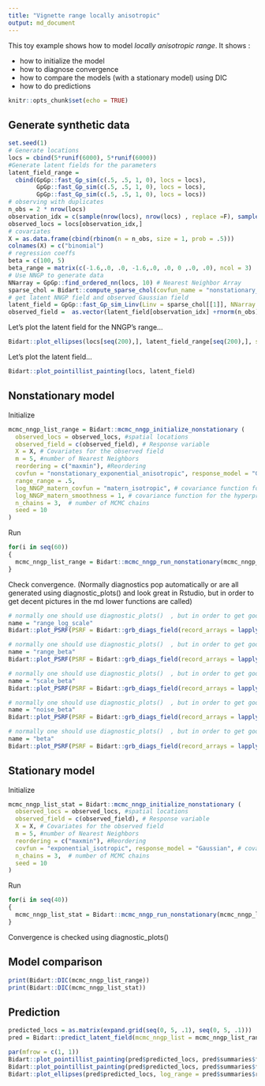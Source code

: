 ```yaml
---
title: "Vignette range locally anisotropic"
output: md_document
---
```

  
This toy example shows how to model *locally anisotropic range*.
It shows : 

- how to initialize the model
- how to diagnose convergence
- how to compare the models (with a stationary model) using DIC
- how to do predictions


```r
knitr::opts_chunk$set(echo = TRUE)
```

## Generate synthetic data
```r
set.seed(1)
# Generate locations
locs = cbind(5*runif(6000), 5*runif(6000))
#Generate latent fields for the parameters
latent_field_range =  
  cbind(GpGp::fast_Gp_sim(c(.5, .5, 1, 0), locs = locs), 
        GpGp::fast_Gp_sim(c(.5, .5, 1, 0), locs = locs), 
        GpGp::fast_Gp_sim(c(.5, .5, 1, 0), locs = locs))
# observing with duplicates
n_obs = 2 * nrow(locs)
observation_idx = c(sample(nrow(locs), nrow(locs) , replace =F), sample(nrow(locs), n_obs - nrow(locs) , replace =T))
observed_locs = locs[observation_idx,]
# covariates
X = as.data.frame(cbind(rbinom(n = n_obs, size = 1, prob = .5)))
colnames(X) = c("binomial")
# regression coeffs
beta = c(100, 5)
beta_range = matrix(c(-1.6,.0, .0, -1.6,.0, .0, 0 ,.0, .0), ncol = 3)
# Use NNGP to generate data
NNarray = GpGp::find_ordered_nn(locs, 10) # Nearest Neighbor Array
sparse_chol = Bidart::compute_sparse_chol(covfun_name = "nonstationary_exponential_anisotropic", range_beta = beta_range, locs = locs, NNarray = NNarray, range_field =  latent_field_range, range_X = as.matrix(cbind(1, locs)))
# get latent NNGP field and observed Gaussian field
latent_field = GpGp::fast_Gp_sim_Linv(Linv = sparse_chol[[1]], NNarray = NNarray)
observed_field =  as.vector(latent_field[observation_idx] +rnorm(n_obs)+ cbind(1, as.matrix(X))%*%beta)
```

Let's plot the latent field for the NNGP's range...

```r
Bidart::plot_ellipses(locs[seq(200),], latent_field_range[seq(200),], shrink = .01, main = "range_ellipses")
```

Let's plot the latent field...
```r
Bidart::plot_pointillist_painting(locs, latent_field)
```

## Nonstationary model 

Initialize
```r
mcmc_nngp_list_range = Bidart::mcmc_nngp_initialize_nonstationary (
  observed_locs = observed_locs, #spatial locations
  observed_field = c(observed_field), # Response variable
  X = X, # Covariates for the observed field
  m = 5, #number of Nearest Neighbors
  reordering = c("maxmin"), #Reordering
  covfun = "nonstationary_exponential_anisotropic", response_model = "Gaussian", # covariance model and response model
  range_range = .5, 
  log_NNGP_matern_covfun = "matern_isotropic", # covariance function for the hyperpriors
  log_NNGP_matern_smoothness = 1, # covariance function for the hyperpriors
  n_chains = 3,  # number of MCMC chains
  seed = 10
)
```


Run
```r
for(i in seq(60))
{
  mcmc_nngp_list_range = Bidart::mcmc_nngp_run_nonstationary(mcmc_nngp_list_range, n_iterations_update = 100, n_cycles = 1)
}
```

Check convergence. (Normally diagnostics pop automatically or are all generated using diagnostic_plots() and look great in Rstudio, but in order to get decent pictures in the md lower functions are called)
```r
# normally one should use diagnostic_plots()  , but in order to get good pictures lower functions are used
name = "range_log_scale"
Bidart::plot_PSRF(PSRF = Bidart::grb_diags_field(record_arrays = lapply(mcmc_nngp_list_range$records, function(x)x[[name]]), iterations = mcmc_nngp_list_range$iterations$thinning), varname = name, individual_varnames = row.names(mcmc_nngp_list_range$states$chain_1$params[[name]]))
```
```r
# normally one should use diagnostic_plots()  , but in order to get good pictures lower functions are used
name = "range_beta"
Bidart::plot_PSRF(PSRF = Bidart::grb_diags_field(record_arrays = lapply(mcmc_nngp_list_range$records, function(x)x[[name]]), iterations = mcmc_nngp_list_range$iterations$thinning), varname = name, individual_varnames = row.names(mcmc_nngp_list_range$states$chain_1$params[[name]]))
```
```r
# normally one should use diagnostic_plots()  , but in order to get good pictures lower functions are used
name = "scale_beta"
Bidart::plot_PSRF(PSRF = Bidart::grb_diags_field(record_arrays = lapply(mcmc_nngp_list_range$records, function(x)x[[name]]), iterations = mcmc_nngp_list_range$iterations$thinning), varname = name, individual_varnames = row.names(mcmc_nngp_list_range$states$chain_1$params[[name]]))
```
```r
# normally one should use diagnostic_plots()  , but in order to get good pictures lower functions are used
name = "noise_beta"
Bidart::plot_PSRF(PSRF = Bidart::grb_diags_field(record_arrays = lapply(mcmc_nngp_list_range$records, function(x)x[[name]]), iterations = mcmc_nngp_list_range$iterations$thinning), varname = name, individual_varnames = row.names(mcmc_nngp_list_range$states$chain_1$params[[name]]))
```
```r
# normally one should use diagnostic_plots()  , but in order to get good pictures lower functions are used
name = "beta"
Bidart::plot_PSRF(PSRF = Bidart::grb_diags_field(record_arrays = lapply(mcmc_nngp_list_range$records, function(x)x[[name]]), iterations = mcmc_nngp_list_range$iterations$thinning), varname = name, individual_varnames = row.names(mcmc_nngp_list_range$states$chain_1$params[[name]]))
```

## Stationary model 

Initialize
```r
mcmc_nngp_list_stat = Bidart::mcmc_nngp_initialize_nonstationary (
  observed_locs = observed_locs, #spatial locations
  observed_field = c(observed_field), # Response variable
  X = X, # Covariates for the observed field
  m = 5, #number of Nearest Neighbors
  reordering = c("maxmin"), #Reordering
  covfun = "exponential_isotropic", response_model = "Gaussian", # covariance model and response model
  n_chains = 3,  # number of MCMC chains
  seed = 10
)
```

Run
```r
for(i in seq(40))
{
  mcmc_nngp_list_stat = Bidart::mcmc_nngp_run_nonstationary(mcmc_nngp_list_stat, n_iterations_update = 100, n_cycles = 1)
}
```

Convergence is checked using diagnostic_plots()


## Model comparison

```r
print(Bidart::DIC(mcmc_nngp_list_range))
print(Bidart::DIC(mcmc_nngp_list_stat))
```

## Prediction


```r
predicted_locs = as.matrix(expand.grid(seq(0, 5, .1), seq(0, 5, .1)))
pred = Bidart::predict_latent_field(mcmc_nngp_list = mcmc_nngp_list_range, predicted_locs = predicted_locs)
```
```r
par(mfrow = c(1, 1))
Bidart::plot_pointillist_painting(pred$predicted_locs, pred$summaries$field[1,,], cex = 1.8, main = "predicted mean")
Bidart::plot_pointillist_painting(pred$predicted_locs, pred$summaries$field[5,,], cex = 1.8, main = "standard deviation of the prediction")
Bidart::plot_ellipses(pred$predicted_locs, log_range = pred$summaries$range_field[1,,], shrink = .01, main = "range ellipses (a posteriori mean of log-range parameters)")
```
